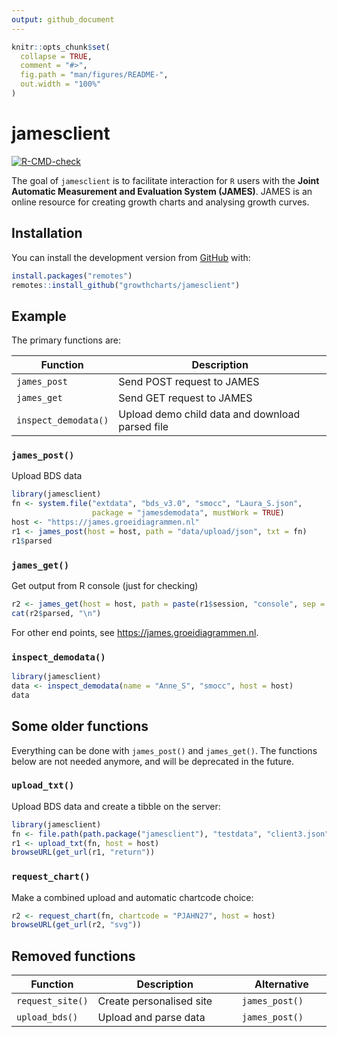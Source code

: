 ```yaml
---
output: github_document
---
```


<!-- README.md is generated from README.Rmd. Please edit that file -->

```r
knitr::opts_chunk$set(
  collapse = TRUE,
  comment = "#>",
  fig.path = "man/figures/README-",
  out.width = "100%"
)
```

# jamesclient

<!-- badges: start -->
[![R-CMD-check](https://github.com/growthcharts/jamesclient/workflows/R-CMD-check/badge.svg)](https://github.com/growthcharts/jamesclient/actions)
<!-- badges: end -->

The goal  of `jamesclient` is to facilitate interaction for `R` users with the 
**Joint Automatic Measurement and Evaluation System (JAMES)**.
JAMES is an online resource for creating growth charts and analysing growth curves.

## Installation

You can install the development version from [GitHub](https://github.com/) with:

``` r
install.packages("remotes")
remotes::install_github("growthcharts/jamesclient")
```
## Example

The primary functions are:

Function            | Description
------------------- | -------------
`james_post`        | Send POST request to JAMES
`james_get`         | Send GET request to JAMES
`inspect_demodata()`| Upload demo child data and download parsed file

### `james_post()`

Upload BDS data

```r
library(jamesclient)
fn <- system.file("extdata", "bds_v3.0", "smocc", "Laura_S.json",
                  package = "jamesdemodata", mustWork = TRUE)
host <- "https://james.groeidiagrammen.nl"
r1 <- james_post(host = host, path = "data/upload/json", txt = fn)
r1$parsed
```

### `james_get()`

Get output from R console (just for checking)

```r
r2 <- james_get(host = host, path = paste(r1$session, "console", sep = "/"))
cat(r2$parsed, "\n")
```

For other end points, see <https://james.groeidiagrammen.nl>.

### `inspect_demodata()`

```r
library(jamesclient)
data <- inspect_demodata(name = "Anne_S", "smocc", host = host)
data
```

## Some older functions

Everything can be done with `james_post()` and `james_get()`. The functions below are not needed anymore, and will be deprecated in the future.

### `upload_txt()`

Upload BDS data and create a tibble on the server:

```r
library(jamesclient)
fn <- file.path(path.package("jamesclient"), "testdata", "client3.json")
r1 <- upload_txt(fn, host = host)
browseURL(get_url(r1, "return"))
```

### `request_chart()`

Make a combined upload and automatic chartcode choice:

```r
r2 <- request_chart(fn, chartcode = "PJAHN27", host = host)
browseURL(get_url(r2, "svg"))
```


## Removed functions

Function          | Description                          | Alternative             |
----------------- | -------------------------------------| ----------------------- |
`request_site()`  | Create personalised site             | `james_post()`          |
`upload_bds()`    | Upload and parse data                | `james_post()`          |
